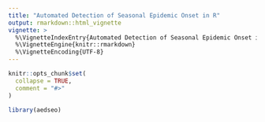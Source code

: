```yaml
---
title: "Automated Detection of Seasonal Epidemic Onset in R"
output: rmarkdown::html_vignette
vignette: >
  %\VignetteIndexEntry{Automated Detection of Seasonal Epidemic Onset in R}
  %\VignetteEngine{knitr::rmarkdown}
  %\VignetteEncoding{UTF-8}
---
```


```r
knitr::opts_chunk$set(
  collapse = TRUE,
  comment = "#>"
)
```

```r
library(aedseo)
```

